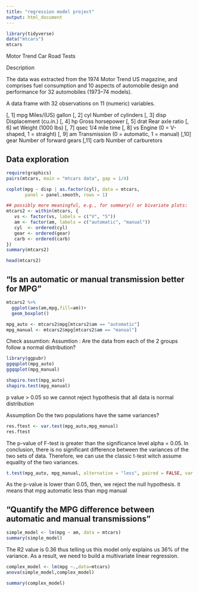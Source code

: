 ```yaml
---
title: "regression model project"
output: html_document
---
```


```r
library(tidyverse)
data("mtcars")
mtcars
```
Motor Trend Car Road Tests

Description

The data was extracted from the 1974 Motor Trend US magazine, and comprises fuel consumption and 10 aspects of automobile design and performance for 32 automobiles (1973–74 models).

A data frame with 32 observations on 11 (numeric) variables.

[, 1]	mpg	Miles/(US) gallon
[, 2]	cyl	Number of cylinders
[, 3]	disp	Displacement (cu.in.)
[, 4]	hp	Gross horsepower
[, 5]	drat	Rear axle ratio
[, 6]	wt	Weight (1000 lbs)
[, 7]	qsec	1/4 mile time
[, 8]	vs	Engine (0 = V-shaped, 1 = straight)
[, 9]	am	Transmission (0 = automatic, 1 = manual)
[,10]	gear	Number of forward gears
[,11]	carb	Number of carburetors

## Data exploration

```r
require(graphics)
pairs(mtcars, main = "mtcars data", gap = 1/4)
```

```r
coplot(mpg ~ disp | as.factor(cyl), data = mtcars,
       panel = panel.smooth, rows = 1)
```

```r
## possibly more meaningful, e.g., for summary() or bivariate plots:
mtcars2 <- within(mtcars, {
   vs <- factor(vs, labels = c("V", "S"))
   am <- factor(am, labels = c("automatic", "manual"))
   cyl  <- ordered(cyl)
   gear <- ordered(gear)
   carb <- ordered(carb)
})
summary(mtcars2)
```


```r
head(mtcars2)
```

## “Is an automatic or manual transmission better for MPG” 

```r
mtcars2 %>% 
  ggplot(aes(am,mpg,fill=am))+
  geom_boxplot()
```

```r
mpg_auto <- mtcars2$mpg[mtcars2$am == "automatic"]
mpg_manual <- mtcars2$mpg[mtcars2$am == "manual"]
```

Check assumtion: 
Assumtion : Are the data from each of the 2 groups follow a normal distribution?

```r
library(ggpubr)
ggqqplot(mpg_auto)
ggqqplot(mpg_manual)
```


```r
shapiro.test(mpg_auto)
shapiro.test(mpg_manual)
```
p value > 0.05 so we cannot reject hypothesis that all data is normal distribution

Assumption Do the two populations have the same variances?
```r
res.ftest <- var.test(mpg_auto,mpg_manual)
res.ftest
```
The p-value of F-test is greater than the significance level alpha = 0.05. In conclusion, there is no significant difference between the variances of the two sets of data. Therefore, we can use the classic t-test witch assume equality of the two variances.

```r
t.test(mpg_auto, mpg_manual, alternative = "less", paired = FALSE, var.equal = TRUE, conf.level = 0.95)
```
As the p-value  is lower than 0.05, then, we reject the null hypothesis. it means that mpg automatic less than mpg manual

## "Quantify the MPG difference between automatic and manual transmissions"  

```r
simple_model <- lm(mpg ~ am, data = mtcars)
summary(simple_model)
```
The R2 value is 0.36 thus telling us this model only explains us 36% of the variance. As a result, we need to build a multivariate linear regression.

```r
complex_model <- lm(mpg ~.,data=mtcars)
anova(simple_model,complex_model)
```


```r
summary(complex_model)
```


```r
```


```r
```

